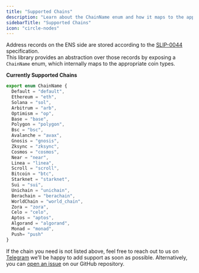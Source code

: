 ```yaml
---
title: "Supported Chains"
description: "Learn about the ChainName enum and how it maps to the appropriate coin types."
sidebarTitle: "Supported Chains"
icon: "circle-nodes"
---
```


Address records on the ENS side are stored according to the [SLIP-0044](https://github.com/satoshilabs/slips/blob/master/slip-0044.md) specification.\
This library provides an abstraction over those records by exposing a `ChainName` enum, which internally maps to the appropriate coin types.

**Currently Supported Chains**

```typescript
export enum ChainName {
  Default = "default",
  Ethereum = "eth",
  Solana = "sol",
  Arbitrum = "arb",
  Optimism = "op",
  Base = "base",
  Polygon = "polygon",
  Bsc = "bsc",
  Avalanche = "avax",
  Gnosis = "gnosis",
  Zksync = "zksync",
  Cosmos = "cosmos",
  Near = "near",
  Linea = "linea",
  Scroll = "scroll",
  Bitcoin = "btc",
  Starknet = "starknet",
  Sui = "sui",
  Unichain = "unichain",
  Berachain = "berachain",
  WorldChain = "world_chain",
  Zora = "zora",
  Celo = "celo",
  Aptos = "aptos",
  Algorand = "algorand",
  Monad = "monad",
  Push= "push"
}
```

If the chain you need is not listed above, feel free to reach out to us on [Telegram](https://t.me/+5FAwyiKOTeswNTIy) we’ll be happy to add support as soon as possible. Alternatively, you can [open an issue](https://github.com/thenamespace/namespacesdk/issues) on our GitHub repository.
